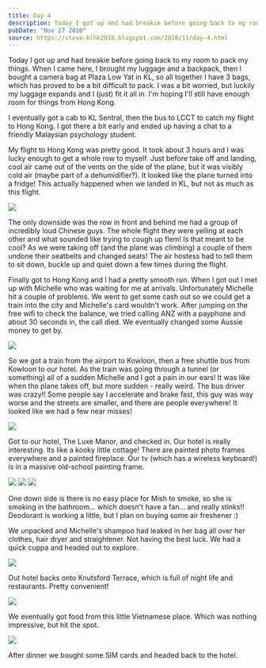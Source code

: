 ```yaml
---
title: Day 4
description: Today I got up and had breakie before going back to my room to pack my things. When I came here, I brought my luggage and a backpack, then I...
pubDate: "Nov 27 2010"
source: https://steve-klhk2010.blogspot.com/2010/11/day-4.html
---
```



Today I got up and had breakie before going back to my room to pack my things. When I came here, I brought my luggage and a backpack, then I bought a camera bag at Plaza Low Yat in KL, so all together I have 3 bags, which has proved to be a bit difficult to pack. I was a bit worried, but luckily my luggage expands and I (just) fit it all in. I'm hoping I'll still have enough room for things from Hong Kong.

I eventually got a cab to KL Sentral, then the bus to LCCT to catch my flight to Hong Kong. I got there a bit early and ended up having a chat to a friendly Malaysian psychology student.

My flight to Hong Kong was pretty good. It took about 3 hours and I was lucky enough to get a whole row to myself. Just before take off and landing, cool air came out of the vents on the side of the plane, but it was visibly cold air (maybe part of a dehumidifier?). It looked like the plane turned into a fridge! This actually happened when we landed in KL, but not as much as this flight.

<Img
  originalAspectRatio
  src="2010-kuala-lumpur-hong-kong/ipdo9e6n8doayp7b5zhg.jpg"
/>

The only downside was the row in front and behind me had a group of incredibly loud Chinese guys. The whole flight they were yelling at each other and what sounded like trying to cough up flem! Is that meant to be cool? As we were taking off (and the plane was climbing) a couple of them undone their seatbelts and changed seats! The air hostess had to tell them to sit down, buckle up and quiet down a few times during the flight.

Finally got to Hong Kong and I had a pretty smooth run. When I got out I met up with Michelle who was waiting for me at arrivals. Unfortunately Michelle hit a couple of problems. We went to get some cash out so we could get a train into the city and Michelle's card wouldn't work. After jumping on the free wifi to check the balance, we tried calling ANZ with a payphone and about 30 seconds in, the call died. We eventually changed some Aussie money to get by.

<Img
  originalAspectRatio
  src="2010-kuala-lumpur-hong-kong/umeaphgxr0ruq3xpwxym.jpg"
/>

So we got a train from the airport to Kowloon, then a free shuttle bus from Kowloon to our hotel. As the train was going through a tunnel (or something) all of a sudden Michelle and I got a pain in our ears! It was like when the plane takes off, but more sudden - really weird. The bus driver was crazy!! Some people say I accelerate and brake fast, this guy was way worse and the streets are smaller, and there are people everywhere! It looked like we had a few near misses!

<Img
  originalAspectRatio
  src="2010-kuala-lumpur-hong-kong/ml11ypb5qqenwg6wgf50.jpg"
/>

Got to our hotel, The Luxe Manor, and checked in. Our hotel is really interesting. Its like a kooky little cottage! There are painted photo frames everywhere and a painted fireplace. Our tv (which has a wireless keyboard!) is in a massive old-school painting frame.

<Grid>
  <Img src="2010-kuala-lumpur-hong-kong/exufvjdqtyrzjzzv05yv.jpg" />
  <Img src="2010-kuala-lumpur-hong-kong/wvidnkuzyidbk4zqryt6.jpg" />
  <Img src="2010-kuala-lumpur-hong-kong/ybhlrwadorwq2yz5zuaw.jpg" />
</Grid>

One down side is there is no easy place for Mish to smoke, so she is smoking in the bathroom... which doesn't have a fan... and really stinks!!  
Deodorant is working a little, but I plan on buying some air freshener :)

We unpacked and Michelle's shampoo had leaked in her bag all over her clothes, hair dryer and straightener. Not having the best luck. We had a quick cuppa and headed out to explore.

<Img src="2010-kuala-lumpur-hong-kong/dmbvvga9h7wpt7zffcrx.jpg" />

Out hotel backs onto Knutsford Terrace, which is full of night life and restaurants. Pretty convenient!

<Img
  originalAspectRatio
  src="2010-kuala-lumpur-hong-kong/lhoppwswrrdcnv467ulz.jpg"
/>

We eventually got food from this little Vietnamese place. Which was nothing impressive, but hit the spot.

<Img src="2010-kuala-lumpur-hong-kong/ygurwvka5obowdbddq6w.jpg" />

After dinner we bought some SIM cards and headed back to the hotel.
